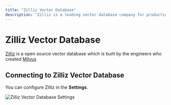 ```yaml
---
title: "Zilliz Vector Database"
description: "Zilliz is a leading vector database company for production-ready AI which is built by the engineers who created Milvus"
---
```



# Zilliz Vector Database

[Zilliz](https://zilliz.com/) is a open source vector database which is built by the engineers who created [Milvus](https://milvus.io/)

## Connecting to Zilliz Vector Database

You can configure Zilliz in the **Settings**.

<Image
  src="/images/realtimex-setup/vector-database-configuration/cloud/zilliz/zilliz-vectordb.png"
  height={1080}
  width={1920}
  quality={100}
  alt="Zilliz Vector Database Settings"
/>
